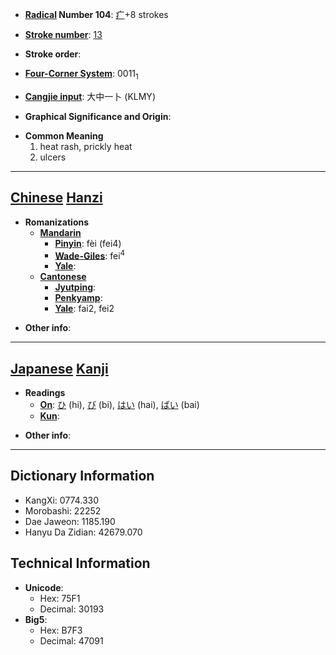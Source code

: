 * '''[[Wiktionary:Chinese radical index| Radical]] Number 104''': [[Wiktionary:Chinese radical index 疒|疒]]+8 strokes

* '''[[Wiktionary:Chinese total strokes index|Stroke number]]''': [[Wiktionary:Chinese total strokes index 13|13]]

* '''Stroke order''': 

* '''[[Wiktionary:Chinese four corner index|Four-Corner System]]''': 0011<sub>1</sub>

* '''[[Wiktionary:Chinese Cangjie index|Cangjie input]]''': 大中一卜 (KLMY)

* '''Graphical Significance and Origin''': 

* '''Common Meaning'''
*#heat rash, prickly heat
*# ulcers


----

== [[Chinese]] [[Hanzi]] ==

* '''Romanizations'''
** '''[[Mandarin]]'''
*** '''[[Pinyin]]''': fèi (fei4)
*** '''[[Wade-Giles]]''': fei<sup>4</sup>
*** '''[[Yale]]''': 
** '''[[Cantonese]]'''
*** '''[[Jyutping]]''':
*** '''[[Penkyamp]]''': 
*** '''[[Yale]]''': fai2, fei2

* '''Other info''': 

----

== [[Japanese]] [[Kanji]] ==

* '''Readings'''
** '''[[On]]''': [[ひ]] (hi), [[び]] (bi), [[はい]] (hai), [[ばい]] (bai)
** '''[[Kun]]''': 

* '''Other info''':  

----

== Dictionary Information ==

* KangXi: 0774.330
* Morobashi: 22252
* Dae Jaweon: 1185.190
* Hanyu Da Zidian: 42679.070

== Technical Information ==

* '''Unicode''':
** Hex: 75F1
** Decimal: 30193
* '''Big5''':
** Hex: B7F3
** Decimal: 47091